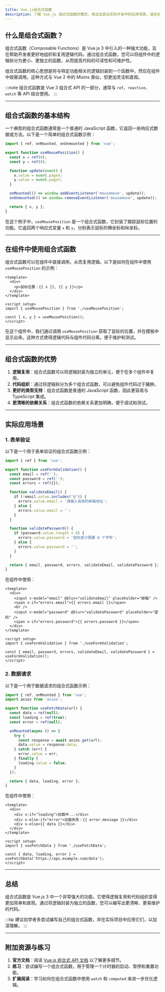 ```yaml
---
title: Vue.js组合式函数
description: 了解 Vue.js 组合式函数的概念、用法及其在实际开发中的应用场景。适合初学者掌握 Vue.js 组合式 API 的核心功能。
---
```


## 什么是组合式函数？

组合式函数（Composable Functions）是 Vue.js 3 中引入的一种强大功能，旨在帮助开发者更好地组织和复用逻辑代码。通过组合式函数，您可以将组件中的逻辑拆分为更小、更独立的函数，从而提高代码的可读性和可维护性。

组合式函数的核心思想是将与特定功能相关的逻辑封装到一个函数中，然后在组件中按需调用。这种方式与 Vue 2 中的 Mixins 类似，但更加灵活和直观。

:::note
组合式函数是 Vue 3 组合式 API 的一部分，通常与 `ref`、`reactive`、`watch` 等 API 结合使用。
:::

---

## 组合式函数的基本结构

一个典型的组合式函数通常是一个普通的 JavaScript 函数，它返回一些响应式数据或方法。以下是一个简单的组合式函数示例：

```javascript
import { ref, onMounted, onUnmounted } from 'vue';

export function useMousePosition() {
  const x = ref(0);
  const y = ref(0);

  function update(event) {
    x.value = event.pageX;
    y.value = event.pageY;
  }

  onMounted(() => window.addEventListener('mousemove', update));
  onUnmounted(() => window.removeEventListener('mousemove', update));

  return { x, y };
}
```

在这个例子中，`useMousePosition` 是一个组合式函数，它封装了跟踪鼠标位置的功能。它返回两个响应式变量 `x` 和 `y`，分别表示鼠标的横坐标和纵坐标。

---

## 在组件中使用组合式函数

组合式函数可以在组件中直接调用，从而复用逻辑。以下是如何在组件中使用 `useMousePosition` 的示例：

```vue
<template>
  <div>
    <p>鼠标位置：{{ x }}, {{ y }}</p>
  </div>
</template>

<script setup>
import { useMousePosition } from './useMousePosition';

const { x, y } = useMousePosition();
</script>
```

在这个组件中，我们通过调用 `useMousePosition` 获取了鼠标的位置，并在模板中显示出来。这种方式使得逻辑代码与组件代码分离，便于维护和测试。

---

## 组合式函数的优势

1. **逻辑复用**：组合式函数可以将逻辑封装为独立的单元，便于在多个组件中复用。
2. **代码组织**：通过将逻辑拆分为多个组合式函数，可以避免组件代码过于臃肿。
3. **更好的类型支持**：组合式函数是普通的 JavaScript 函数，因此更容易与 TypeScript 集成。
4. **更清晰的依赖关系**：组合式函数的依赖关系更加明确，便于调试和测试。

---

## 实际应用场景

### 1. 表单验证

以下是一个用于表单验证的组合式函数示例：

```javascript
import { ref } from 'vue';

export function useFormValidation() {
  const email = ref('');
  const password = ref('');
  const errors = ref({});

  function validateEmail() {
    if (!email.value.includes('@')) {
      errors.value.email = '请输入有效的邮箱地址';
    } else {
      errors.value.email = '';
    }
  }

  function validatePassword() {
    if (password.value.length < 6) {
      errors.value.password = '密码至少需要 6 个字符';
    } else {
      errors.value.password = '';
    }
  }

  return { email, password, errors, validateEmail, validatePassword };
}
```

在组件中使用：

```vue
<template>
  <div>
    <input v-model="email" @blur="validateEmail" placeholder="邮箱" />
    <span v-if="errors.email">{{ errors.email }}</span>
    <br />
    <input v-model="password" @blur="validatePassword" placeholder="密码" />
    <span v-if="errors.password">{{ errors.password }}</span>
  </div>
</template>

<script setup>
import { useFormValidation } from './useFormValidation';

const { email, password, errors, validateEmail, validatePassword } = useFormValidation();
</script>
```

### 2. 数据请求

以下是一个用于数据请求的组合式函数示例：

```javascript
import { ref, onMounted } from 'vue';
import axios from 'axios';

export function useFetchData(url) {
  const data = ref(null);
  const loading = ref(true);
  const error = ref(null);

  onMounted(async () => {
    try {
      const response = await axios.get(url);
      data.value = response.data;
    } catch (err) {
      error.value = err;
    } finally {
      loading.value = false;
    }
  });

  return { data, loading, error };
}
```

在组件中使用：

```vue
<template>
  <div>
    <div v-if="loading">加载中...</div>
    <div v-else-if="error">加载失败：{{ error.message }}</div>
    <div v-else>{{ data }}</div>
  </div>
</template>

<script setup>
import { useFetchData } from './useFetchData';

const { data, loading, error } = useFetchData('https://api.example.com/data');
</script>
```

---

## 总结

组合式函数是 Vue.js 3 中一个非常强大的功能，它使得逻辑复用和代码组织变得更加简单和直观。通过将逻辑封装为独立的函数，您可以编写出更清晰、更易维护的代码。

:::tip
建议初学者多尝试编写自己的组合式函数，并在实际项目中应用它们，以加深理解。
:::

---

## 附加资源与练习

1. **官方文档**：阅读 [Vue.js 组合式 API 文档](https://vuejs.org/guide/reusability/composables.html) 以了解更多细节。
2. **练习**：尝试编写一个组合式函数，用于管理一个计时器的启动、暂停和重置功能。
3. **扩展阅读**：学习如何在组合式函数中使用 `watch` 和 `computed` 来进一步优化逻辑。